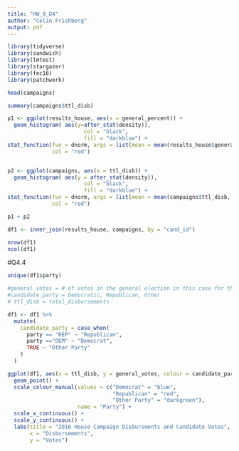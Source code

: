 ```yaml
---
title: "HW_9_Q4"
author: "Colin Frishberg"
output: pdf 
---
```


```r
library(tidyverse)
library(sandwich)
library(lmtest)
library(stargazer)
library(fec16)
library(patchwork)

```

```r
head(campaigns)

summary(campaigns$ttl_disb)

p1 <- ggplot(results_house, aes(x = general_percent)) +
  geom_histogram( aes(y=after_stat(density)),
                        col = "black",
                        fill = "darkblue") +
stat_function(fun = dnorm, args = list(mean = mean(results_house$general_percent, na.rm = TRUE), sd = sd(general_percent$results_house, na.rm = TRUE)), 
              col = "red")


p2 <- ggplot(campaigns, aes(x = ttl_disb)) +
  geom_histogram( aes(y = after_stat(density)),
                        col = "black",
                        fill = "darkblue") +
stat_function(fun = dnorm, args = list(mean = mean(campaigns$ttl_disb, na.rm = TRUE), sd = sd(campaigns$ttl_disb, na.rm = TRUE)),
              col = "red")

p1 + p2
```
```r
df1 <- inner_join(results_house, campaigns, by = "cand_id")

nrow(df1)
ncol(df1)
```
#Q4.4

```r
unique(df1$party)

#general_votes = # of votes in the general election in this case for the house of representatives
#candidate_party = Democratic, Republican, Other
# ttl_disb = total_disbursements 

df1 <- df1 %>% 
  mutate(
    candidate_party = case_when(
      party == "REP" ~ "Republican",
      party =="DEM" ~ "Democrat",
      TRUE ~ "Other Party"
    )
  )

ggplot(df1, aes(x = ttl_disb, y = general_votes, colour = candidate_party)) + 
  geom_point() +
  scale_colour_manual(values = c("Democrat" = "blue",
                                 "Republican" = "red",
                                 "Other Party" = "darkgreen"),
                      name = "Party") +
  scale_x_continuous() +
  scale_y_continuous() +
  labs(title = "2016 House Campaign Disbursments and Candidate Votes",
       x = "Disbursements",
       y = "Votes")
  
   

```


